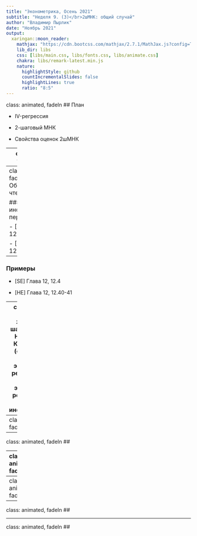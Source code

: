 ```yaml
---
title: "Эконометрика, Осень 2021"
subtitle: "Неделя 9. (3)</br>2шМНК: общий случай"
author: "Владимир Пырлик"
date: "Ноябрь 2021"
output:
  xaringan::moon_reader:
    mathjax: "https://cdn.bootcss.com/mathjax/2.7.1/MathJax.js?config=TeX-MML-AM_HTMLorMML"
    lib_dir: libs
    css: [libs/main.css, libs/fonts.css, libs/animate.css]
    chakra: libs/remark-latest.min.js
    nature:
      highlightStyle: github
      countIncrementalSlides: false
      highlightLines: true
      ratio: "8:5"
---
```

class: animated, fadeIn
## План

 - IV-регрессия
 
 - 2-шаговый МНК
 
 - Свойства оценок 2шМНК

---
class: animated, fadeIn
## План

 - IV-регрессия
 
 - 2-шаговый МНК
 
---
class: animated, fadeIn
## Обязательное чтение

### Модель с инструментальными переменными

 - [SW] Глава 12, 12.2-3
 
 - [HE] Глава 12, 12.12

--

### Примеры

 - [SE] Глава 12, 12.4

 - [HE] Глава 12, 12.40-41

---
class: section, animated, zoomIn
# 2-шаговый Метод Наименьших Квадратов
## (общий вид с многими эндогенными регрессорами,</br>многими экзогенными регрессорами</br>и многими инструментами)

---
class: animated, fadeIn
## 

---
class: animated, fadeIn
## 

---
class: animated, fadeIn
## 

---
class: animated, fadeIn
## 

---
class: animated, fadeIn
## 

---
class: animated, fadeIn
## 

